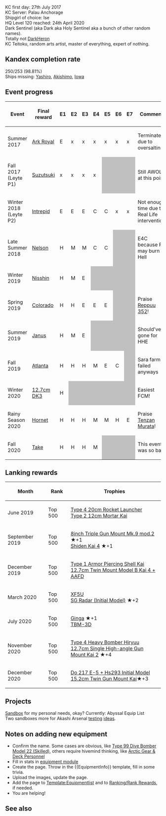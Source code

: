 KC first day: 27th July 2017<br>
KC Server: Palau Anchorage<br>
Shipgirl of choice: Ise<br>
HQ Level 120 reached: 24th April 2020<br>

Dark Sentinel (aka Dark aka Holy Sentinel aka a bunch of other random names).<br>
Totally not [[User:DarkHeron|DarkHeron]]<br>
KC Teitoku, random arts artist, master of everything, expert of nothing.

== Kandex completion rate ==
250/253 (98.81%)<br>
Ships missing: [[Yashiro]], [[Akishimo]], [[Iowa]]

== Event progress ==
{| class="wikitable" style="text-align:center;"
|-
! Event
! Final reward
! E1
! E2
! E3
! E4
! E5
! E6
! E7
! Comment
|-
| Summer 2017
| [[Ark Royal]]
| E
| x
| x
| x
| x
| x
| x
| Terminated due to oversalting
|-
| Fall 2017 (Leyte P1)
| [[Suzutsuki]]
| x
| x
| x
| x
| colspan="3" style="background-color:#c0c0c0;" | 
| Still AWOL at this point
|-
| Winter 2018 (Leyte P2)
| [[Intrepid]]
| E
| E
| E
| C
| C
| x
| x
| Not enough time due to Real Life intervention
|-
| Late Summer 2018
| [[Nelson]]
| H
| M
| M
| C
| C
| colspan="2" style="background-color:#c0c0c0;" | 
| E4C because Re may burn in Hell
|-
| Winter 2019
| [[Nisshin]]
| H
| M
| E
| colspan="4" style="background-color:#c0c0c0;" | 
| 
|-
| Spring 2019
| [[Colorado]]
| H
| H
| E
| E
| E
| colspan="2" style="background-color:#c0c0c0;" | 
| Praise [[Reppuu Kai (352 Air Group/Skilled)|Reppuu 352]]!
|-
| Summer 2019
| [[Janus]]
| H
| M
| E
| colspan="4" style="background-color:#c0c0c0;" | 
| Should've gone for HHE
|-
| Fall 2019
| [[Atlanta]]
| H
| H
| H
| M
| E
| C
| style="background-color:#c0c0c0;" | 
| Sara farm failed anyways
|-
| Winter 2020
| [[12.7cm Twin Gun Mount Model D Kai 3|12.7cm DK3]]
| H
| colspan="6" style="background-color:#c0c0c0;" | 
| Easiest FCM!
|-
| Rainy Season 2020
| [[Hornet]]
| H
| H
| H
| M
| M
| H
| E
| Praise [[Tenzan Model 12 (Murata Squadron)|Tenzan Murata]]!
|-
| Fall 2020
| [[Take]]
| H
| H
| H
| M
| colspan="3" style="background-color:#c0c0c0;" | 
| This event was so bad
|}

== Lanking rewards ==
{| class="wikitable" style="text-align:center;"
|- style="background-color:#efefef;"
! Month
! Rank
! Trophies
|-
| June 2019
| Top 500
| [[Shipborne Model Type 4 20cm Anti-ground Rocket Launcher|Type 4 20cm Rocket Launcher]]<br>[[Type 2 12cm Mortar Kai]]
|-
| September 2019
| Top 500
| [[8inch Triple Gun Mount Mk.9 mod.2]] ★+1<br>[[Shiden Kai 4]] ★+1
|-
| December 2019
| Top 500
| [[Type 1 Armor-Piercing (AP) Shell Kai|Type 1 Armor Piercing Shell Kai]]<br>[[12.7cm Twin Mount Type-B Kai 4 (Wartime Modifications) + Anti-Aircraft Fire Director|12.7cm Twin Mount Model B Kai 4 + AAFD]]
|-
| March 2020
| Top 500
| [[XF5U]]<br>[[SG Radar (Initial Model)]] ★+2
|-
| July 2020
| Top 500
| [[Ginga]] ★+1<br>[[TBM-3D]]
|-
| November 2020
| Top 500
| [[Type 4 Heavy Bomber Hiryuu]]<br>[[12.7cm Single High-angle Gun Mount Kai 2]] ★+4
|-
| December 2020
| Top 500
| [[Do 217 E-5 + Hs293 Initial Model]]<br>[[15.2cm Twin Gun Mount Kai]]★+3
|}

== Projects ==
[[User:Dark_Sentinel/Sandbox|Sandbox]] for my personal needs, okay? Currently: Abyssal Equip List<br>
Two sandboxes more for Akashi Arsenal [[User:Dark_Sentinel/AkashiSandbox|testing]] [[User:Dark_Sentinel/AkashiSandboxPartTwo|ideas]].

== Notes on adding new equipment ==
* Confirm the name. Some cases are obvious, like [[Type 99 Dive Bomber Model 22 (Skilled)]], others require hivemind thinking, like [[Arctic Gear & Deck Personnel]]
* Fill in stats in [[Module:Data/Equipment|equipment module]]
* Create the page. Throw in the <nowiki>{{EquipmentInfo}}</nowiki> template, fill in some trivia.
* Upload the images, update the page.
* Add the page to [[Template:Equipmentlist]] and to [[Ranking/Rank Rewards]], if needed.
* You are helping!

== See also ==
{{AkashiWorkshop}}
{{User:Dark_Sentinel/AkashiSandbox
|Name=Me.262 A1a
|ItemType=Interceptor Fighter2
|Fuel=60
|Ammo=75
|Steel=190
|Baux=350
|Mats0-5=5/7
|Mats6-9=8/12
|Screws0-5=6/6
|Screws6-9=8/12
|EquipConsume0-5=1x{{GreenPlane|Bf109 T Kai}}
|EquipConsume6-9=1x{{JetFighterBomber2|Kikka Kai}}
<!--- |Sun= --->
|Mon= Gr<br/>Bi<br/>&nbsp;
|Tue= &nbsp;<br/>Bi<br/>Bu
|Wed= Gr<br/>Bi<br/>&nbsp;
|Thu= &nbsp;<br/>&nbsp;<br/>Bu
|Fri= Gr<br/>&nbsp;
<!--- |Sat=  --->
|2ndShip=[[Graf Zeppelin]]<br/>[[Bismarck]]<br/>Bussard
|Notes = Uses 1x [[Bf109 T Kai]] for improvement up to ★+6 <br> Uses 1x [[Kikka Kai]] for improvement past ★+6 <br> Bismarck can't convert this plane.
}}
{{User:Dark_Sentinel/AkashiSandboxPartTwo
|Mats10=15/27
|Screws10=8/25
|EquipConsume10=2x{{JetFighterBomber2|Kikka Kai}}
<!--- |Sun= --->
|Mon= Gr
<!--- |Tue= --->
<!--- |Wed= --->
<!--- |Thu= --->
|Fri= Gr
<!--- |Sat=  --->
|2ndShip=[[Graf Zeppelin]]
|Notes = Uses 2x [[Kikka Kai]] for upgrade to Me.262T Kai
}}
{{User:Dark_Sentinel/AkashiSandboxPartTwo
|Mats10=14/22
|Screws10=8/20
|EquipConsume10=4x{{RedPlane|Ju87C Kai}}
<!--- |Sun= --->
<!--- |Mon= --->
|Tue=Bu
<!--- |Wed= --->
<!--- |Thu= --->
<!--- |Fri= --->
<!--- |Sat=  --->
|2ndShip=Bussard
|Notes = Uses 4x [[Ju 87C Kai]] for upgrade to Me.262 A2a
}}
{{User:Dark_Sentinel/AkashiSandboxPartTwo
|Mats10=17/31
|Screws10=10/27
|EquipConsume10=2x{{GreenGunDP|8cm High-angle Mount}}
<!--- |Sun= --->
<!--- |Mon= --->
<!--- |Tue --->
<!--- |Wed= --->
|Thu=Bu
<!--- |Fri= --->
<!--- |Sat=  --->
|2ndShip=Bussard
|Notes = Uses 2x [[8cm High-angle Mount]] for upgrade to Me.262 A1/U4
}}